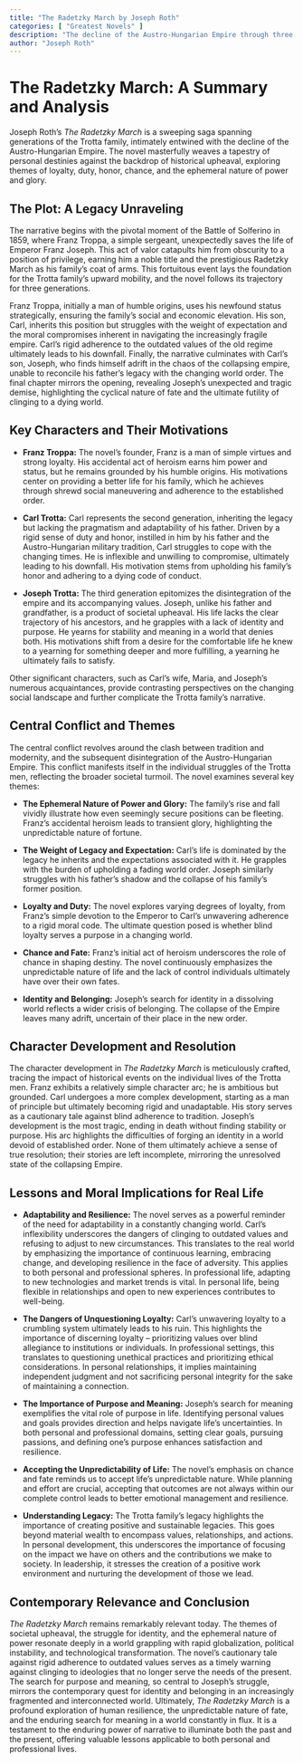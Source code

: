 ```yaml
---
title: "The Radetzky March by Joseph Roth"
categories: [ "Greatest Novels" ]
description: "The decline of the Austro-Hungarian Empire through three generations."
author: "Joseph Roth"
---
```

# The Radetzky March: A Summary and Analysis

Joseph Roth's *The Radetzky March* is a sweeping saga spanning generations of the Trotta family, intimately entwined with the decline of the Austro-Hungarian Empire.  The novel masterfully weaves a tapestry of personal destinies against the backdrop of historical upheaval, exploring themes of loyalty, duty, honor, chance, and the ephemeral nature of power and glory.

## The Plot: A Legacy Unraveling

The narrative begins with the pivotal moment of the Battle of Solferino in 1859, where Franz Troppa, a simple sergeant, unexpectedly saves the life of Emperor Franz Joseph. This act of valor catapults him from obscurity to a position of privilege, earning him a noble title and the prestigious Radetzky March as his family's coat of arms.  This fortuitous event lays the foundation for the Trotta family's upward mobility, and the novel follows its trajectory for three generations.

Franz Troppa, initially a man of humble origins, uses his newfound status strategically, ensuring the family’s social and economic elevation. His son, Carl, inherits this position but struggles with the weight of expectation and the moral compromises inherent in navigating the increasingly fragile empire. Carl's rigid adherence to the outdated values of the old regime ultimately leads to his downfall. Finally, the narrative culminates with Carl's son, Joseph, who finds himself adrift in the chaos of the collapsing empire, unable to reconcile his father's legacy with the changing world order.  The final chapter mirrors the opening, revealing Joseph's unexpected and tragic demise, highlighting the cyclical nature of fate and the ultimate futility of clinging to a dying world.

## Key Characters and Their Motivations

* **Franz Troppa:** The novel's founder, Franz is a man of simple virtues and strong loyalty. His accidental act of heroism earns him power and status, but he remains grounded by his humble origins. His motivations center on providing a better life for his family, which he achieves through shrewd social maneuvering and adherence to the established order.

* **Carl Trotta:** Carl represents the second generation, inheriting the legacy but lacking the pragmatism and adaptability of his father. Driven by a rigid sense of duty and honor, instilled in him by his father and the Austro-Hungarian military tradition, Carl struggles to cope with the changing times. He is inflexible and unwilling to compromise, ultimately leading to his downfall. His motivation stems from upholding his family's honor and adhering to a dying code of conduct.

* **Joseph Trotta:** The third generation epitomizes the disintegration of the empire and its accompanying values. Joseph, unlike his father and grandfather, is a product of societal upheaval.  His life lacks the clear trajectory of his ancestors, and he grapples with a lack of identity and purpose.  He yearns for stability and meaning in a world that denies both. His motivations shift from a desire for the comfortable life he knew to a yearning for something deeper and more fulfilling, a yearning he ultimately fails to satisfy.

Other significant characters, such as Carl's wife, Maria, and Joseph's numerous acquaintances, provide contrasting perspectives on the changing social landscape and further complicate the Trotta family's narrative.

## Central Conflict and Themes

The central conflict revolves around the clash between tradition and modernity, and the subsequent disintegration of the Austro-Hungarian Empire. This conflict manifests itself in the individual struggles of the Trotta men, reflecting the broader societal turmoil.  The novel examines several key themes:

* **The Ephemeral Nature of Power and Glory:** The family’s rise and fall vividly illustrate how even seemingly secure positions can be fleeting. Franz's accidental heroism leads to transient glory, highlighting the unpredictable nature of fortune.

* **The Weight of Legacy and Expectation:** Carl’s life is dominated by the legacy he inherits and the expectations associated with it. He grapples with the burden of upholding a fading world order.  Joseph similarly struggles with his father's shadow and the collapse of his family's former position.

* **Loyalty and Duty:** The novel explores varying degrees of loyalty, from Franz's simple devotion to the Emperor to Carl's unwavering adherence to a rigid moral code.  The ultimate question posed is whether blind loyalty serves a purpose in a changing world.

* **Chance and Fate:**  Franz's initial act of heroism underscores the role of chance in shaping destiny.  The novel continuously emphasizes the unpredictable nature of life and the lack of control individuals ultimately have over their own fates.

* **Identity and Belonging:** Joseph's search for identity in a dissolving world reflects a wider crisis of belonging.  The collapse of the Empire leaves many adrift, uncertain of their place in the new order.


## Character Development and Resolution

The character development in *The Radetzky March* is meticulously crafted, tracing the impact of historical events on the individual lives of the Trotta men. Franz exhibits a relatively simple character arc; he is ambitious but grounded.  Carl undergoes a more complex development, starting as a man of principle but ultimately becoming rigid and unadaptable.  His story serves as a cautionary tale against blind adherence to tradition. Joseph's development is the most tragic, ending in death without finding stability or purpose. His arc highlights the difficulties of forging an identity in a world devoid of established order.  None of them ultimately achieve a sense of true resolution; their stories are left incomplete, mirroring the unresolved state of the collapsing Empire.

## Lessons and Moral Implications for Real Life

* **Adaptability and Resilience:** The novel serves as a powerful reminder of the need for adaptability in a constantly changing world.  Carl's inflexibility underscores the dangers of clinging to outdated values and refusing to adjust to new circumstances. This translates to the real world by emphasizing the importance of continuous learning, embracing change, and developing resilience in the face of adversity. This applies to both personal and professional spheres. In professional life, adapting to new technologies and market trends is vital. In personal life, being flexible in relationships and open to new experiences contributes to well-being.

* **The Dangers of Unquestioning Loyalty:**  Carl's unwavering loyalty to a crumbling system ultimately leads to his ruin. This highlights the importance of discerning loyalty – prioritizing values over blind allegiance to institutions or individuals.  In professional settings, this translates to questioning unethical practices and prioritizing ethical considerations. In personal relationships, it implies maintaining independent judgment and not sacrificing personal integrity for the sake of maintaining a connection.

* **The Importance of Purpose and Meaning:** Joseph's search for meaning exemplifies the vital role of purpose in life.  Identifying personal values and goals provides direction and helps navigate life's uncertainties.  In both personal and professional domains, setting clear goals, pursuing passions, and defining one's purpose enhances satisfaction and resilience.

* **Accepting the Unpredictability of Life:** The novel’s emphasis on chance and fate reminds us to accept life's unpredictable nature. While planning and effort are crucial, accepting that outcomes are not always within our complete control leads to better emotional management and resilience.

* **Understanding Legacy:**  The Trotta family's legacy highlights the importance of creating positive and sustainable legacies. This goes beyond material wealth to encompass values, relationships, and actions. In personal development, this underscores the importance of focusing on the impact we have on others and the contributions we make to society.  In leadership, it stresses the creation of a positive work environment and nurturing the development of those we lead.


## Contemporary Relevance and Conclusion

*The Radetzky March* remains remarkably relevant today. The themes of societal upheaval, the struggle for identity, and the ephemeral nature of power resonate deeply in a world grappling with rapid globalization, political instability, and technological transformation.  The novel's cautionary tale against rigid adherence to outdated values serves as a timely warning against clinging to ideologies that no longer serve the needs of the present. The search for purpose and meaning, so central to Joseph's struggle, mirrors the contemporary quest for identity and belonging in an increasingly fragmented and interconnected world.  Ultimately, *The Radetzky March* is a profound exploration of human resilience, the unpredictable nature of fate, and the enduring search for meaning in a world constantly in flux.  It is a testament to the enduring power of narrative to illuminate both the past and the present, offering valuable lessons applicable to both personal and professional lives.

